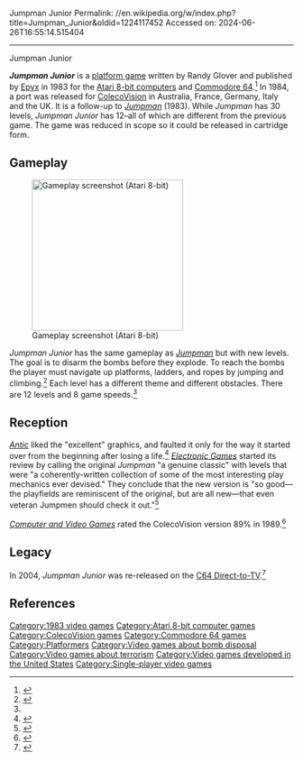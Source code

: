 Jumpman Junior
Permalink: //en.wikipedia.org/w/index.php?title=Jumpman_Junior&oldid=1224117452
Accessed on: 2024-06-26T16:55:14.515404



------
Jumpman Junior
{{more citations needed|date=September 2016}}

{{Infobox video game
| title = Jumpman Junior 
| image = Jumpman_Junior.jpg
| alt = 
| caption = 
| developer = [[Epyx]]
| publisher = Epyx
| designer = Randy Glover<ref name=giantlist/>
| series = 
| engine = 
| platforms = [[Atari 8-bit]], [[ColecoVision]], [[Commodore 64]]
| released = '''1983:''' Atari 8-bit, C64<br>'''1984:''' ColecoVision
| genre = [[Platform game|Platform]]
| modes = [[Single-player video game|Single-player]]
}}

'''''Jumpman Junior''''' is a [[platform game]] written by Randy Glover and published by [[Epyx]] in 1983 for the [[Atari 8-bit computers]] and [[Commodore 64]].<ref>{{cite book|last1=Dillon|first1=Roberto|title=Ready: A Commodore 64 Retrospective|date=3 December 2014|publisher=Springer|isbn=9789812873415|url=https://books.google.com/books?id=ecuoBQAAQBAJ&q=Jumpman+Junior|accessdate=29 August 2016|language=en}}</ref> In 1984, a port was released for [[ColecoVision]] in Australia, France, Germany, Italy and the UK.{{Citation needed|date=December 2020}} It is a follow-up to ''[[Jumpman (video game)|Jumpman]]'' (1983). While ''Jumpman'' has 30 levels, ''Jumpman Junior'' has 12–all of which are different from the previous game. The game was reduced in scope so it could be released in cartridge form.

==Gameplay==
[[File:Jumpman_Junior_Atari_8-bit_PAL_screenshot.png|thumb|right|268px|Gameplay screenshot (Atari 8-bit)]]

''Jumpman Junior'' has the same gameplay as ''[[Jumpman (video game)|Jumpman]]'' but with new levels. The goal is to disarm the bombs before they explode. To reach the bombs the player must navigate up platforms, ladders, and ropes by jumping and climbing.<ref name=HVG>{{cite book|last1=Weiss|first1=Brett|title=Classic Home Video Games, 1972-1984: A Complete Reference Guide|date=20 December 2011|publisher=McFarland|isbn=9780786487554|url=https://books.google.com/books?id=BzxTtml8Jq4C&dq=Jumpman+Junior&pg=PA182|accessdate=29 August 2016|language=en}}</ref> Each level has a different theme and different obstacles. There are 12 levels and 8 game speeds.<ref name=HVG/>

==Reception==
''[[Antic (magazine)|Antic]]'' liked the "excellent" graphics, and faulted it only for the way it started over from the beginning after losing a life.<ref name="antic198403">{{Cite magazine |last=Faughn |first=David |date=March 1984 |title=Product Reviews |url=http://www.atarimagazines.com/v2n12/productreviews.html |magazine=Antic}}</ref>
''[[Electronic Games]]'' started its review by calling the original ''Jumpman'' "a genuine classic" with levels that were "a coherently-written collection of some of the most interesting play mechanics ever devised." They conclude that the new version is "so good—the playfields are reminiscent of the original, but are all new—that even veteran Jumpmen should check it out."<ref>{{cite journal |title=Jumpman Junior |journal=Electronic Games |date= May 1984 |url=http://www.atarimania.com/game-atari-400-800-xl-xe-jumpman-junior_2714.html }}</ref>

''[[Computer and Video Games]]'' rated the ColecoVision version 89% in 1989.<ref name="CVG">{{cite journal |title=Complete Games Guide |journal=[[Computer and Video Games]] |date=16 October 1989 |issue=Complete Guide to Consoles |pages=46–77 |url=https://retrocdn.net/images/9/98/CompleteGuideToConsoles_UK_01.pdf#page=46}}</ref>

==Legacy==
In 2004, ''Jumpman Junior'' was re-released on the [[C64 Direct-to-TV]].<ref>{{cite web |title= Commodore 64: 30 Games in One Joystick |website=Amazon |url=https://www.amazon.com/Commodore-64-30-Games-One-Joystick/dp/B000701CSM}}</ref>

==References==
{{reflist|refs=
<ref name=giantlist>{{cite web|url=https://dadgum.com/giantlist|title=The Giant List of Classic Game Programmers|last1=Hague|first1=James}}</ref>
}}

[[Category:1983 video games]]
[[Category:Atari 8-bit computer games]]
[[Category:ColecoVision games]]
[[Category:Commodore 64 games]]
[[Category:Platformers]]
[[Category:Video games about bomb disposal]]
[[Category:Video games about terrorism]]
[[Category:Video games developed in the United States]]
[[Category:Single-player video games]]


{{platform-videogame-stub}}